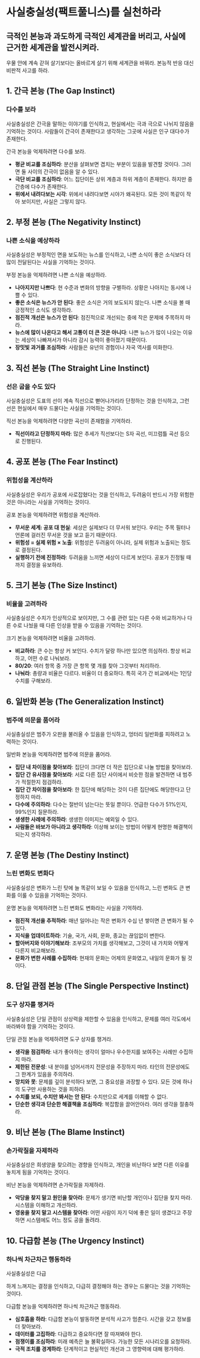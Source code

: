# 사실충실성(팩트풀니스)를 실천하라

## 극적인 본능과 과도하게 극적인 세계관을 버리고, 사실에 근거한 세계관을 발전시켜라.
우물 안에 계속 갇혀 살기보다는 올바르게 살기 위해 세계관을 바꿔라. 본능적 반응 대신 비판적 사고를 하라.

## 1. 간극 본능 (The Gap Instinct)
### 다수를 보라
사실충실성은 간극을 말하는 이야기를 인식하고, 현실에서는 극과 극으로 나뉘지 않음을 기억하는 것이다. 사람들이 간극이 존재한다고 생각하는 그곳에 사실은 인구 대다수가 존재한다.

간극 본능을 억제하려면 다수를 보라.
- **평균 비교를 조심하라**: 분산을 살펴보면 겹치는 부분이 있음을 발견할 것이다. 그러면 둘 사이의 간극이 없음을 알 수 있다.
- **극단 비교를 조심하라**: 어느 집단이든 상위 계층과 하위 계층이 존재한다. 하지만 중간층에 다수가 존재한다.
- **위에서 내려다보는 시각**: 위에서 내려다보면 시야가 왜곡된다. 모든 것이 똑같이 작아 보이지만, 사실은 그렇지 않다.

## 2. 부정 본능 (The Negativity Instinct)
### 나쁜 소식을 예상하라
사실충실성은 부정적인 면을 보도하는 뉴스를 인식하고, 나쁜 소식이 좋은 소식보다 더 많이 전달된다는 사실을 기억하는 것이다.

부정 본능을 억제하려면 나쁜 소식을 예상하라.
- **나아지지만 나쁘다**: 현 수준과 변화의 방향을 구별하라. 상황은 나아지는 동시에 나쁠 수 있다.
- **좋은 소식은 뉴스가 안 된다**: 좋은 소식은 거의 보도되지 않는다. 나쁜 소식을 볼 때 긍정적인 소식도 생각하라.
- **점진적 개선은 뉴스가 안 된다**: 점진적으로 개선되는 중에 작은 문제에 주목하지 마라.
- **뉴스에 많이 나온다고 해서 고통이 더 큰 것은 아니다**: 나쁜 뉴스가 많이 나오는 이유는 세상이 나빠져서가 아니라 감시 능력이 좋아졌기 때문이다.
- **장밋빛 과거를 조심하라**: 사람들은 유년의 경험이나 자국 역사를 미화한다.

## 3. 직선 본능 (The Straight Line Instinct)
### 선은 굽을 수도 있다
사실충실성은 도표의 선이 계속 직선으로 뻗어나가리라 단정하는 것을 인식하고, 그런 선은 현실에서 매우 드물다는 사실을 기억하는 것이다.

직선 본능을 억제하려면 다양한 곡선이 존재함을 기억하라.
- **직선이라고 단정하지 마라**: 많은 추세가 직선보다는 S자 곡선, 미끄럼틀 곡선 등으로 진행된다.

## 4. 공포 본능 (The Fear Instinct)
### 위험성을 계산하라
사실충실성은 우리가 공포에 사로잡혔다는 것을 인식하고, 두려움이 반드시 가장 위험한 것은 아니라는 사실을 기억하는 것이다.

공포 본능을 억제하려면 위험성을 계산하라.
- **무서운 세계: 공포 대 현실**: 세상은 실제보다 더 무서워 보인다. 우리는 주목 필터나 언론에 걸러진 무서운 것을 보고 듣기 때문이다.
- **위험성 = 실제 위험 × 노출**: 위험성은 두려움이 아니라, 실제 위험과 노출되는 정도로 결정된다.
- **실행하기 전에 진정하라**: 두려움을 느끼면 세상이 다르게 보인다. 공포가 진정될 때까지 결정을 유보하라.

## 5. 크기 본능 (The Size Instinct)
### 비율을 고려하라
사실충실성은 수치가 인상적으로 보이지만, 그 수를 관련 있는 다른 수와 비교하거나 다른 수로 나눴을 때 다른 인상을 받을 수 있음을 기억하는 것이다.

크기 본능을 억제하려면 비율을 고려하라.
- **비교하라**: 큰 수는 항상 커 보인다. 수치가 달랑 하나만 있으면 의심하라. 항상 비교하고, 어떤 수로 나눠보라.
- **80/20**: 여러 항목 중 가장 큰 항목 몇 개를 찾아 그것부터 처리하라.
- **나눠라**: 총량과 비율은 다르다. 비율이 더 중요하다. 특히 국가 간 비교에서는 1인당 수치를 구해보라.

## 6. 일반화 본능 (The Generalization Instinct)
### 범주에 의문을 품어라
사실충실성은 범주가 오판을 불러올 수 있음을 인식하고, 엉터리 일반화를 피하려고 노력하는 것이다.

일반화 본능을 억제하려면 범주에 의문을 품어라.
- **집단 내 차이점을 찾아보라**: 집단이 크다면 더 작은 집단으로 나눌 방법을 찾아보라.
- **집단 간 유사점을 찾아보라**: 서로 다른 집단 사이에서 비슷한 점을 발견하면 내 범주가 적절한지 점검하라.
- **집단 간 차이점을 찾아보라**: 한 집단에 해당하는 것이 다른 집단에도 해당한다고 단정하지 마라.
- **다수에 주의하라**: 다수는 절반이 넘는다는 뜻일 뿐이다. 언급한 다수가 51%인지, 99%인지 질문하라.
- **생생한 사례에 주의하라**: 생생한 이미지는 예외일 수 있다.
- **사람들은 바보가 아니라고 생각하라**: 이상해 보이는 방법이 어떻게 현명한 해결책이 되는지 생각하라.

## 7. 운명 본능 (The Destiny Instinct)
### 느린 변화도 변화다
사실충실성은 변화가 느린 탓에 늘 똑같이 보일 수 있음을 인식하고, 느린 변화도 큰 변화를 이룰 수 있음을 기억하는 것이다.

운명 본능을 억제하려면 느린 변화도 변화라는 사실을 기억하라.
- **점진적 개선을 추적하라**: 매년 일어나는 작은 변화가 수십 년 쌓이면 큰 변화가 될 수 있다.
- **지식을 업데이트하라**: 기술, 국가, 사회, 문화, 종교는 끊임없이 변한다.
- **할아버지와 이야기해보라**: 조부모의 가치를 생각해보고, 그것이 내 가치와 어떻게 다른지 비교해보라.
- **문화가 변한 사례를 수집하라**: 현재의 문화는 어제의 문화였고, 내일의 문화가 될 것이다.

## 8. 단일 관점 본능 (The Single Perspective Instinct)
### 도구 상자를 챙겨라
사실충실성은 단일 관점이 상상력을 제한할 수 있음을 인식하고, 문제를 여러 각도에서 바라봐야 함을 기억하는 것이다.

단일 관점 본능을 억제하려면 도구 상자를 챙겨라.
- **생각을 점검하라**: 내가 좋아하는 생각이 얼마나 우수한지를 보여주는 사례만 수집하지 마라.
- **제한된 전문성**: 내 분야를 넘어서까지 전문성을 주장하지 마라. 타인의 전문성에도 그 한계가 있음을 주의하라.
- **망치와 못**: 문제를 깊이 분석하다 보면, 그 중요성을 과장할 수 있다. 모든 것에 하나의 도구만 사용하는 것을 피하라.
- **수치를 보되, 수치만 봐서는 안 된다**: 수치만으로 세계를 이해할 수 없다.
- **단순한 생각과 단순한 해결책을 조심하라**: 복잡함을 끌어안아라. 여러 생각을 절충하라.

## 9. 비난 본능 (The Blame Instinct)
### 손가락질을 자제하라
사실충실성은 희생양을 찾으려는 경향을 인식하고, 개인을 비난하다 보면 다른 이유를 놓치게 됨을 기억하는 것이다.

비난 본능을 억제하려면 손가락질을 자제하라.
- **악당을 찾지 말고 원인을 찾아라**: 문제가 생기면 비난할 개인이나 집단을 찾지 마라. 시스템을 이해하고 개선하라.
- **영웅을 찾지 말고 시스템을 찾아라**: 어떤 사람이 자기 덕에 좋은 일이 생겼다고 주장하면 시스템에도 어느 정도 공을 돌려라.

## 10. 다급함 본능 (The Urgency Instinct)
### 하나씩 차근차근 행동하라
사실충실성은 다급

하게 느껴지는 결정을 인식하고, 다급히 결정해야 하는 경우는 드물다는 것을 기억하는 것이다.

다급함 본능을 억제하려면 하나씩 차근차근 행동하라.
- **심호흡을 하라**: 다급함 본능이 발동하면 분석적 사고가 멈춘다. 시간을 갖고 정보를 더 찾아보라.
- **데이터를 고집하라**: 다급하고 중요하다면 잘 따져봐야 한다.
- **점쟁이를 조심하라**: 미래 예측은 늘 불확실하다. 가능한 모든 시나리오를 요청하라.
- **극적 조치를 경계하라**: 단계적이고 현실적인 개선과 그 영향력에 대해 평가하라.
